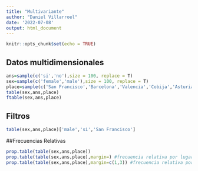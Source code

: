 ```yaml
---
title: "Multivariante"
author: "Daniel Villarroel"
date: '2022-07-08'
output: html_document
---
```


```r
knitr::opts_chunk$set(echo = TRUE)
```

## Datos multidimensionales 

```r

ans=sample(c('si','no'),size = 100, replace = T)
sex=sample(c('female','male'),size = 100, replace = T)
place=sample(c('San Francisco','Barcelona','Valencia','Cobija','Asturia'),size = 100, replace = T)
table(sex,ans,place)
ftable(sex,ans,place)
```

## Filtros

```r
table(sex,ans,place)['male','si','San Francisco']
```

##Frecuencias Relativas

```r
prop.table(table(sex,ans,place))
prop.table(table(sex,ans,place),margin=) #frecuencia relativa por lugar
prop.table(table(sex,ans,place),margin=c(1,3)) #frecuencia relativa por lugar y sexo
```



